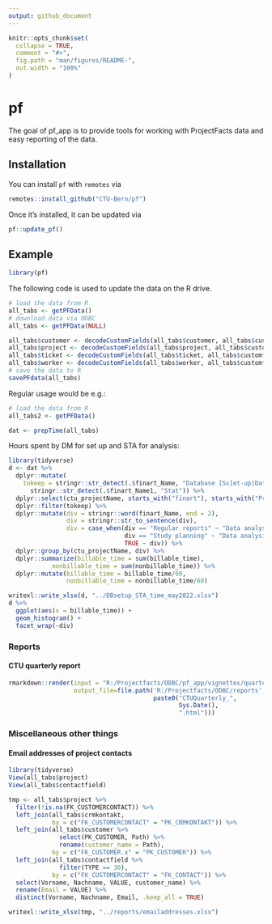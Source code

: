 ```yaml
---
output: github_document
---
```


<!-- README.md is generated from README.Rmd. Please edit that file -->

```r
knitr::opts_chunk$set(
  collapse = TRUE,
  comment = "#>",
  fig.path = "man/figures/README-",
  out.width = "100%"
)
```

# pf

<!-- badges: start -->
<!-- badges: end -->

The goal of pf_app is to provide tools for working with ProjectFacts data and easy reporting of the data.

## Installation

You can install `pf` with `remotes` via 

``` r
remotes::install_github("CTU-Bern/pf")
```

Once it's installed, it can be updated via

``` r
pf::update_pf()
```

## Example

```r
library(pf)
```

The following code is used to update the data on the R drive.

```r
# load the data from R
all_tabs <- getPFData()
# download data via ODBC
all_tabs <- getPFData(NULL)

all_tabs$customer <- decodeCustomFields(all_tabs$customer, all_tabs$customfields)
all_tabs$project <- decodeCustomFields(all_tabs$project, all_tabs$customfields)
all_tabs$ticket <- decodeCustomFields(all_tabs$ticket, all_tabs$customfields)
all_tabs$worker <- decodeCustomFields(all_tabs$worker, all_tabs$customfields)
# save the data to R
savePFdata(all_tabs)
```

Regular usage would be e.g.: 

```r
# load the data from R
all_tabs2 <- getPFData()

dat <- prepTime(all_tabs)
```

Hours spent by DM for set up and STA for analysis:

```r
library(tidyverse)
d <- dat %>% 
  dplyr::mutate(
    tokeep = stringr::str_detect(.$finart_Name, "Database [Ss]et-up|Data [Aa]nalysis|Statist") |
      stringr::str_detect(.$finart_Name1, "Stat")) %>% 
  dplyr::select(ctu_projectName, starts_with("finart"), starts_with("ProjectName"), tokeep) |> View()
  dplyr::filter(tokeep) %>% 
  dplyr::mutate(div = stringr::word(finart_Name, end = 2),
                div = stringr::str_to_sentence(div), 
                div = case_when(div == "Regular reports" ~ "Data analysis",
                                div == "Study planning" ~ "Data analysis",
                                TRUE ~ div)) %>% 
  dplyr::group_by(ctu_projectName, div) %>% 
  dplyr::summarize(billable_time = sum(billable_time),
            nonbillable_time = sum(nonbillable_time)) %>% 
  dplyr::mutate(billable_time = billable_time/60,
                nonbillable_time = nonbillable_time/60)

writexl::write_xlsx(d, "../DBsetup_STA_time_may2022.xlsx")
d %>% 
  ggplot(aes(x = billable_time)) +
  geom_histogram() +
  facet_wrap(~div)
```

### Reports

#### CTU quarterly report

```r
rmarkdown::render(input = "R:/Projectfacts/ODBC/pf_app/vignettes/quarterly.Rmd", 
                  output_file=file.path('R:/Projectfacts/ODBC/reports', 
                                        paste0("CTUQuarterly_",
                                               Sys.Date(),
                                               ".html")))
```

### Miscellaneous other things

#### Email addresses of project contacts

```r
library(tidyverse)
View(all_tabs$project)
View(all_tabs$contactfield)

tmp <- all_tabs$project %>% 
  filter(!is.na(FK_CUSTOMERCONTACT)) %>% 
  left_join(all_tabs$crmkontakt, 
            by = c("FK_CUSTOMERCONTACT" = "PK_CRMKONTAKT")) %>% 
  left_join(all_tabs$customer %>% 
              select(PK_CUSTOMER, Path) %>% 
              rename(customer_name = Path), 
            by = c("FK_CUSTOMER.x" = "PK_CUSTOMER")) %>% 
  left_join(all_tabs$contactfield %>% 
              filter(TYPE == 30),
            by = c("FK_CUSTOMERCONTACT" = "FK_CONTACT")) %>% 
  select(Vorname, Nachname, VALUE, customer_name) %>% 
  rename(Email = VALUE) %>% 
  distinct(Vorname, Nachname, Email, .keep_all = TRUE) 

writexl::write_xlsx(tmp, "../reports/emailaddresses.xlsx")
```


